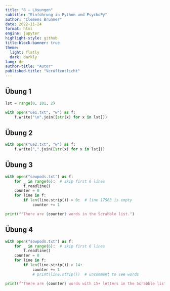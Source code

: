 ```yaml
---
title: "8 – Lösungen"
subtitle: "Einführung in Python und PsychoPy"
author: "Clemens Brunner"
date: 2022-11-24
format: html
engine: jupyter
highlight-style: github
title-block-banner: true
theme:
  light: flatly
  dark: darkly
lang: de
author-title: "Autor"
published-title: "Veröffentlicht"
---
```


## Übung 1

```python
lst = range(0, 101, 2)

with open("ue1.txt", "w") as f:
    f.write("\n".join([str(x) for x in lst]))
```


## Übung 2

```python
with open("ue2.txt", "w") as f:
    f.write(",".join([str(x) for x in lst]))
```


## Übung 3

```python
with open("sowpods.txt") as f:
    for _ in range(6):  # skip first 6 lines
        f.readline()
    counter = 0
    for line in f:
        if len(line.strip()) > 0:  # line 17563 is empty
            counter += 1

print(f"There are {counter} words in the Scrabble list.")
```


## Übung 4

```python
with open("sowpods.txt") as f:
    for _ in range(6):  # skip first 6 lines
        f.readline()
    counter = 0
    for line in f:
        if len(line.strip()) > 14:
            counter += 1
            # print(line.strip())  # uncomment to see words

print(f"There are {counter} words with 15+ letters in the Scrabble list.")
```
